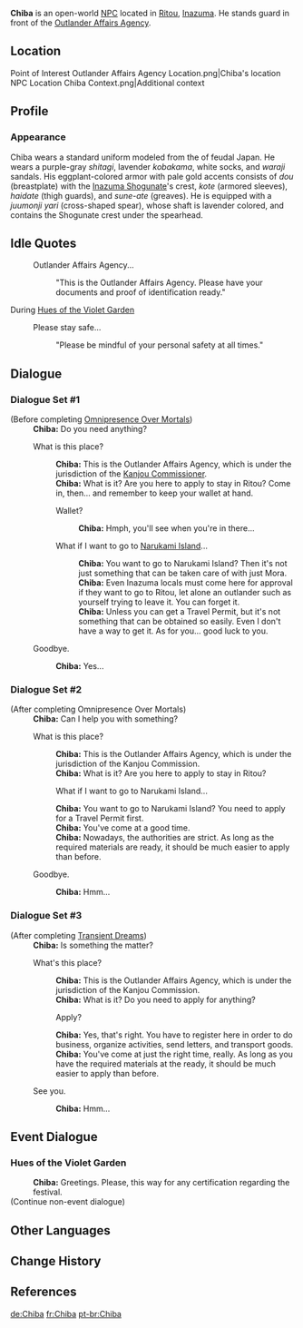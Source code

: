 {{Character Infobox
|type             = Open-World NPC
|image            = NPC Chiba.png
|realname         = 
|region           = Inazuma
|location         = Inazuma
|affiliation      = Kanjou Commission
|title            = Kanjou Commission Officer
|voiceEN          = [https://www.andrewealesvo.com/ Andrew Eales]<ref name="Andrew Eales">Twitter: [https://twitter.com/AndrewEalesVO/status/1417875382192070657 EN VA Self Announcement] ([https://web.archive.org/web/20210721155335/https://twitter.com/AndrewEalesVO/status/1417875382192070657 Archived])</ref><ref>IMDb: [[imdb:nm10288364|EN VA's Profile]]<!--this ref is given due to tweet wording being vague and not mentioning the character by name, IMDb should not be used as main source--></ref>
|voiceCN          = 
|voiceJP          = 
}}
'''Chiba''' {{Lang|ja=千葉}} is an open-world [[NPC]] located in [[Ritou]], [[Inazuma]]. He stands guard in front of the [[Outlander Affairs Agency]].

==Location==
<gallery>
Point of Interest Outlander Affairs Agency Location.png|Chiba's location
NPC Location Chiba Context.png|Additional context
</gallery>

==Profile==
===Appearance===
Chiba wears a standard uniform modeled from the {{Lang|''ashigaru''|ja=足軽}} of feudal Japan. He wears a purple-gray ''shitagi'', lavender ''kobakama'', white socks, and ''waraji'' sandals. His eggplant-colored armor with pale gold accents consists of ''dou'' (breastplate) with the [[Inazuma Shogunate]]'s crest, ''kote'' (armored sleeves), ''haidate'' (thigh guards), and ''sune-ate'' (greaves). He is equipped with a ''juumonji yari'' (cross-shaped spear), whose shaft is lavender colored, and contains the Shogunate crest under the spearhead.

==Idle Quotes==
{{Dialogue Start}}
: {{DIcon|Idle}} Outlander Affairs Agency...
:: {{A|VO Chiba 01.ogg}} "This is the Outlander Affairs Agency. Please have your documents and proof of identification ready."
{{Dialogue End}}

;During [[Hues of the Violet Garden]]
{{Dialogue Start}}
: {{DIcon|Idle}} Please stay safe...
:: {{A|VO Chiba Irodori 01.ogg}} "Please be mindful of your personal safety at all times."
{{Dialogue End}}

==Dialogue==
===Dialogue Set #1===
{{Dialogue Start}}
;(Before completing [[Omnipresence Over Mortals]])
:'''Chiba:''' Do you need anything?
:{{DIcon}} What is this place?
::'''Chiba:''' This is the Outlander Affairs Agency, which is under the jurisdiction of the [[Hiiragi Shinsuke|Kanjou Commissioner]].
::'''Chiba:''' What is it? Are you here to apply to stay in Ritou? Come in, then... and remember to keep your wallet at hand.
::{{DIcon}} Wallet?
:::'''Chiba:''' Hmph, you'll see when you're in there...
::{{DIcon}} What if I want to go to [[Narukami Island]]...
:::'''Chiba:''' You want to go to Narukami Island? Then it's not just something that can be taken care of with just Mora.
:::'''Chiba:''' Even Inazuma locals must come here for approval if they want to go to Ritou, let alone an outlander such as yourself trying to leave it. You can forget it.
:::'''Chiba:''' Unless you can get a Travel Permit, but it's not something that can be obtained so easily. Even I don't have a way to get it. As for you... good luck to you.
:{{DIcon}} Goodbye.
::'''Chiba:''' Yes...
{{Dialogue End}}

===Dialogue Set #2===
{{Dialogue Start}}
;(After completing Omnipresence Over Mortals)
:'''Chiba:''' Can I help you with something?
:{{DIcon}} What is this place?
::'''Chiba:''' This is the Outlander Affairs Agency, which is under the jurisdiction of the Kanjou Commission.
::'''Chiba:''' What is it? Are you here to apply to stay in Ritou?
::{{DIcon}} What if I want to go to Narukami Island...
::'''Chiba:''' You want to go to Narukami Island? You need to apply for a Travel Permit first.
::'''Chiba:''' You've come at a good time.
::'''Chiba:''' Nowadays, the authorities are strict. As long as the required materials are ready, it should be much easier to apply than before.
:{{DIcon}} Goodbye.
::'''Chiba:''' Hmm...
{{Dialogue End}}

===Dialogue Set #3===
{{Dialogue Start}}
;(After completing [[Transient Dreams]])
:'''Chiba:''' Is something the matter?
:{{DIcon}} What's this place?
::'''Chiba:''' This is the Outlander Affairs Agency, which is under the jurisdiction of the Kanjou Commission.
::'''Chiba:''' What is it? Do you need to apply for anything?
::{{DIcon}} Apply?
::'''Chiba:''' Yes, that's right. You have to register here in order to do business, organize activities, send letters, and transport goods.
::'''Chiba:''' You've come at just the right time, really. As long as you have the required materials at the ready, it should be much easier to apply than before.
:{{DIcon}} See you.
::'''Chiba:''' Hmm...
{{Dialogue End}}

==Event Dialogue==
===Hues of the Violet Garden===
{{Dialogue Start}}
:'''Chiba:''' Greetings. Please, this way for any certification regarding the festival.
;(Continue non-event dialogue)
{{Dialogue End}}

==Other Languages==
{{Other Languages
|default_hidden = 1
|en      = Chiba
|zhs     = 千叶
|zhs_rm  = Qiānyè
|zht     = 千葉
|zht_rm  = Qiānyè
|ja      = 千葉
|ja_rm   = Chiba
|ko      = 치바
|es      = Chiba
|fr      = Chiba
|ru      = Тиба
|th      = Chiba
|vi      = Chiba
|de      = Chiba
|id      = Chiba
|pt      = Chiba
|tr      = Chiba
|it      = Chiba
}}

==Change History==
{{Change History|2.0}}

==References==
{{Reflist}}

[[de:Chiba]]
[[fr:Chiba]]
[[pt-br:Chiba]]